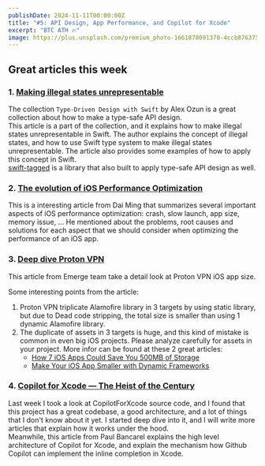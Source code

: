 ```yaml
---
publishDate: 2024-11-11T00:00:00Z
title: "#5: API Design, App Performance, and Copilot for Xcode"
excerpt: "BTC ATH 🔥"
image: https://plus.unsplash.com/premium_photo-1661878091370-4ccb8763756a?q=80&w=1932&auto=format&fit=crop&ixlib=rb-4.0.3&ixid=M3wxMjA3fDB8MHxwaG90by1wYWdlfHx8fGVufDB8fHx8fA%3D%3D
---
```


## Great articles this week

### 1. [Making illegal states unrepresentable](https://swiftology.io/articles/making-illegal-states-unrepresentable/)

The collection `Type-Driven Design with Swift` by Alex Ozun is a great collection about how to make a type-safe API design.     
This article is a part of the collection, and it explains how to make illegal states unrepresentable in Swift. The author explains the concept of illegal states, and how to use Swift type system to make illegal states unrepresentable. The article also provides some examples of how to apply this concept in Swift.    
[swift-tagged](https://github.com/pointfreeco/swift-tagged) is a library that also built to apply type-safe API design as well.

### 2. [The evolution of iOS Performance Optimization](https://starming.com/2024/10/28/kwdc24-in-seoul/)

This is a interesting article from Dai Ming that summarizes several important aspects of iOS performance optimization: crash, slow launch, app size, memory issue, ...
He mentioned about the problems, root causes and solutions for each aspect that we should consider when optimizing the performance of an iOS app.

### 3. [Deep dive Proton VPN](https://www.emergetools.com/deep-dives/proton-vpn)

This article from Emerge team take a detail look at Proton VPN iOS app size.

Some interesting points from the article:

1. Proton VPN triplicate Alamofire library in 3 targets by using static library, but due to Dead code stripping, the total size is smaller than using 1 dynamic Alamofire library.
2. The duplicate of assets in 3 targets is huge, and this kind of mistake is common in even big iOS projects. Please analyze carefully for assets in your project. More infor can be found at these 2 great articles:
    - [How 7 iOS Apps Could Save You 500MB of Storage](https://www.emergetools.com/blog/posts/7AppsThatCouldSaveYou500MB)
    - [Make Your iOS App Smaller with Dynamic Frameworks](https://www.emergetools.com/blog/posts/make-your-ios-app-smaller-with-dynamic-frameworks)

### 4. [Copilot for Xcode — The Heist of the Century](https://medium.com/@bancarel.paul/copilot-for-xcode-the-heist-of-the-century-cd9829f1c1e6)

Last week I took a look at CopilotForXcode source code, and I found that this project has a great codebase, a good architecture, and a lot of things that I don't know about it yet. I started deep dive into it, and I will write more articles that explain how it works under the hood.     
Meanwhile, this article from Paul Bancarel explains the high level architecture of Copilot for Xcode, and explain the mechanism how Github Copilot can implement the inline completion in Xcode.

